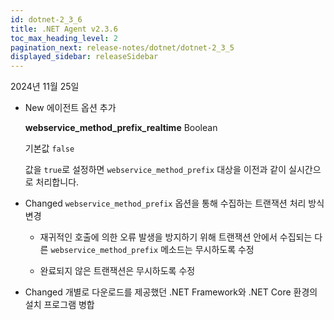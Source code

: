 ```yaml
---
id: dotnet-2_3_6
title: .NET Agent v2.3.6
toc_max_heading_level: 2
pagination_next: release-notes/dotnet/dotnet-2_3_5
displayed_sidebar: releaseSidebar
---
```


2024년 11월 25일

- <Status priority='1'>New</Status> 에이전트 옵션 추가

  **webservice_method_prefix_realtime** <span class='type'>Boolean</span>

  기본값 `false`

  값을 `true`로 설정하면 `webservice_method_prefix` 대상을 이전과 같이 실시간으로 처리합니다.

- <Status priority='1'>Changed</Status> `webservice_method_prefix` 옵션을 통해 수집하는 트랜잭션 처리 방식 변경

  - 재귀적인 호출에 의한 오류 발생을 방지하기 위해 트랜잭션 안에서 수집되는 다른 `webservice_method_prefix` 메소드는 무시하도록 수정

  - 완료되지 않은 트랜잭션은 무시하도록 수정

- <Status priority='1'>Changed</Status> 개별로 다운로드를 제공했던 .NET Framework와 .NET Core 환경의 설치 프로그램 병합 


<DownloadAgent />